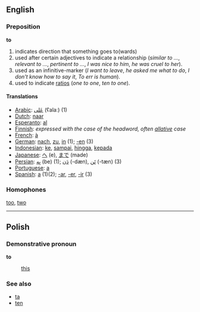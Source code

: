 ==English==
===Preposition===
'''to'''

# indicates direction that something goes to(wards)
# used after certain adjectives to indicate a relationship (''similar to ...'', ''relevant to ...'', ''pertinent to ...'', ''I was nice to him'', ''he was cruel to her'').
# used as an infinitive-marker (''I want to leave'', ''he asked me what to do'', ''I don't know how to say it'', ''To err is human'').
# used to indicate [[ratio]]s (''one to one'', ''ten to one'').

====Translations====
*[[Arabic]]: [[عَلی]] (ʕalaː) (1)
*[[Dutch]]: [[naar]]
*[[Esperanto]]: [[al]]
*[[Finnish]]: ''expressed with the case of the headword, often [[allative]] case''
*[[French]]: [[à]]
*[[German]]: [[nach]], [[zu]], [[in]] (1); [[-en]] (3)
*[[Indonesian]]: [[ke]], [[sampai]], [[hingga]], [[kepada]]
*[[Japanese]]: [[へ]] (e), [[まで]] (made)
*[[Persian]]: [[بِه]] (be) (1); [[دَن]] (-dæn), [[تَن]] (-tæn) (3)
*[[Portuguese]]: [[a]]
*[[Spanish]]: [[a]] (1)(2); [[-ar]], [[-er]], [[-ir]] (3)

===Homophones===
[[too]], [[two]]

----
==Polish==
===Demonstrative pronoun===
'''to'''

: [[this]]

===See also===
* [[ta]]
* [[ten#Polish|ten]]
